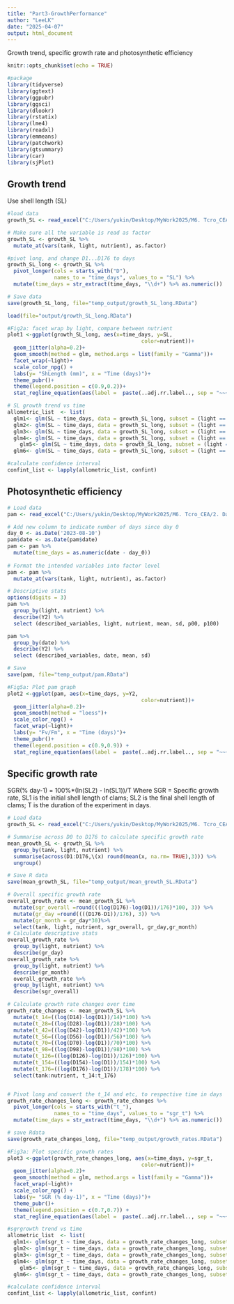 ```yaml
---
title: "Part3-GrowthPerformance"
author: "LeeLK"
date: "2025-04-07"
output: html_document
---
```

Growth trend, specific growth rate and photosynthetic efficiency
```r
knitr::opts_chunk$set(echo = TRUE)

#package
library(tidyverse)
library(ggtext)
library(ggpubr)
library(ggsci)
library(dlookr)
library(rstatix)
library(lme4)
library(readxl)
library(emmeans)
library(patchwork)
library(gtsummary)
library(car)
library(sjPlot)
```

## Growth trend
Use shell length (SL)
```r
#load data
growth_SL <- read_excel("C:/Users/yukin/Desktop/MyWork2025/M6. Tcro_CEA/2. DataAnalysis/Tcro_CEA/analysis_data2.xlsx", sheet = "growth_SL")

# Make sure all the variable is read as factor 
growth_SL <- growth_SL %>%
  mutate_at(vars(tank, light, nutrient), as.factor)

#pivot long, and change D1...D176 to days
growth_SL_long <- growth_SL %>%
  pivot_longer(cols = starts_with("D"), 
               names_to = "time_days", values_to = "SL") %>%
  mutate(time_days = str_extract(time_days, "\\d+") %>% as.numeric())

# Save data
save(growth_SL_long, file="temp_output/growth_SL_long.RData")

load(file="output/growth_SL_long.RData")

#Fig2a: facet wrap by light, compare between nutrient
plot1 <-ggplot(growth_SL_long, aes(x=time_days, y=SL, 
                                           color=nutrient))+
  geom_jitter(alpha=0.2)+
  geom_smooth(method = glm, method.args = list(family = "Gamma"))+
  facet_wrap(~light)+
  scale_color_npg() +
  labs(y= "ShLength (mm)", x = "Time (days)")+
  theme_pubr()+
  theme(legend.position = c(0.9,0.2))+
  stat_regline_equation(aes(label =  paste(..adj.rr.label.., sep = "~~~~")))

# SL growth trend vs time
allometric_list  <- list(
  glm1<- glm(SL ~ time_days, data = growth_SL_long, subset = (light == "PAR250" & nutrient == "Ambient")),
  glm2<- glm(SL ~ time_days, data = growth_SL_long, subset = (light == "PAR250" & nutrient == "Enriched")),  
  glm3<- glm(SL ~ time_days, data = growth_SL_long, subset = (light == "PAR350" & nutrient == "Ambient")),
  glm4<- glm(SL ~ time_days, data = growth_SL_long, subset = (light == "PAR350" & nutrient == "Enriched")),
    glm5<- glm(SL ~ time_days, data = growth_SL_long, subset = (light == "PAR450" & nutrient == "Ambient")),
  glm6<- glm(SL ~ time_days, data = growth_SL_long, subset = (light == "PAR450" & nutrient == "Enriched")))

#calculate confidence interval  
confint_list <- lapply(allometric_list, confint) 
```

## Photosynthetic efficiency
```r
# Load data
pam <- read_excel("C:/Users/yukin/Desktop/MyWork2025/M6. Tcro_CEA/2. DataAnalysis/Tcro_CEA/analysis_data2.xlsx", sheet = "PAM")

# Add new column to indicate number of days since day 0
day_0 <- as.Date('2023-08-10') 
pam$date <- as.Date(pam$date)
pam <- pam %>% 
  mutate(time_days = as.numeric(date - day_0))
  
# Format the intended variables into factor level 
pam <- pam %>%
  mutate_at(vars(tank, light, nutrient), as.factor)

# Descriptive stats
options(digits = 3)
pam %>%
  group_by(light, nutrient) %>%
  describe(Y2) %>%
  select (described_variables, light, nutrient, mean, sd, p00, p100)

pam %>%
  group_by(date) %>%
  describe(Y2) %>%
  select (described_variables, date, mean, sd)

# Save
save(pam, file="temp_output/pam.RData")

#Fig5a: Plot pam graph
plot2 <-ggplot(pam, aes(x=time_days, y=Y2, 
                                           color=nutrient))+
  geom_jitter(alpha=0.2)+
  geom_smooth(method = "loess")+
  scale_color_npg() +
  facet_wrap(~light)+
  labs(y= "Fv/Fm", x = "Time (days)")+
  theme_pubr()+
  theme(legend.position = c(0.9,0.9)) +
  stat_regline_equation(aes(label =  paste(..adj.rr.label.., sep = "~~~~")))
```

## Specific growth rate
SGR(% day-1) = 100%\*(ln(SL2) - ln(SL1))/T Where SGR = Specific growth rate, SL1 is the initial shell length of clams; SL2 is the final shell length of clams; T is the duration of the experiment in days.
```r
# Load data
growth_SL <- read_excel("C:/Users/yukin/Desktop/MyWork2025/M6. Tcro_CEA/2. DataAnalysis/Tcro_CEA/analysis_data2.xlsx", sheet = "growth_SL")

# Summarise across D0 to D176 to calculate specific growth rate
mean_growth_SL <- growth_SL %>% 
  group_by(tank, light, nutrient) %>%
  summarise(across(D1:D176,\(x) round(mean(x, na.rm= TRUE),3))) %>%
  ungroup()

# Save R data
save(mean_growth_SL, file="temp_output/mean_growth_SL.RData")

# Overall specific growth rate
overall_growth_rate <- mean_growth_SL %>% 
  mutate(sgr_overall =round(((log(D176)-log(D1))/176)*100, 3)) %>%
  mutate(gr_day =round((((D176-D1))/176), 3)) %>%
  mutate(gr_month = gr_day*30)%>%
  select(tank, light, nutrient, sgr_overall, gr_day,gr_month) 
# Calculate descriptive stats
overall_growth_rate %>% 
  group_by(light, nutrient) %>%
  describe(gr_day)
overall_growth_rate %>% 
  group_by(light, nutrient) %>%
  describe(gr_month)
  overall_growth_rate %>% 
  group_by(light, nutrient) %>%
  describe(sgr_overall)

# Calculate growth rate changes over time
growth_rate_changes <- mean_growth_SL %>% 
  mutate(t_14=((log(D14)-log(D1))/14)*100) %>%
  mutate(t_28=((log(D28)-log(D1))/28)*100) %>%
  mutate(t_42=((log(D42)-log(D1))/42)*100) %>%
  mutate(t_56=((log(D56)-log(D1))/56)*100) %>%
  mutate(t_70=((log(D70)-log(D1))/70)*100) %>%
  mutate(t_98=((log(D98)-log(D1))/98)*100) %>%
  mutate(t_126=((log(D126)-log(D1))/126)*100) %>%
  mutate(t_154=((log(D154)-log(D1))/154)*100) %>%
  mutate(t_176=((log(D176)-log(D1))/178)*100) %>%
  select(tank:nutrient, t_14:t_176)


# Pivot long and convert the t_14 and etc, to respective time in days
growth_rate_changes_long <- growth_rate_changes %>%
  pivot_longer(cols = starts_with("t_"), 
               names_to = "time_days", values_to = "sgr_t") %>%
  mutate(time_days = str_extract(time_days, "\\d+") %>% as.numeric())

# save Rdata
save(growth_rate_changes_long, file="temp_output/growth_rates.RData")

#Fig3a: Plot specific growth rates
plot3 <-ggplot(growth_rate_changes_long, aes(x=time_days, y=sgr_t, 
                                           color=nutrient))+
  geom_jitter(alpha=0.2)+
  geom_smooth(method = glm, method.args = list(family = "Gamma"))+
  facet_wrap(~light)+
  scale_color_npg() +
  labs(y= "SGR (% day-1)", x = "Time (days)")+
  theme_pubr()+
  theme(legend.position = c(0.7,0.7)) +
  stat_regline_equation(aes(label =  paste(..adj.rr.label.., sep = "~~~~")))

#sgrgrowth trend vs time
allometric_list  <- list(
  glm1<- glm(sgr_t ~ time_days, data = growth_rate_changes_long, subset = (light == "PAR250" & nutrient == "Ambient")),
  glm2<- glm(sgr_t ~ time_days, data = growth_rate_changes_long, subset = (light == "PAR250" & nutrient == "Enriched")),  
  glm3<- glm(sgr_t ~ time_days, data = growth_rate_changes_long, subset = (light == "PAR350" & nutrient == "Ambient")),
  glm4<- glm(sgr_t ~ time_days, data = growth_rate_changes_long, subset = (light == "PAR350" & nutrient == "Enriched")),
    glm5<- glm(sgr_t ~ time_days, data = growth_rate_changes_long, subset = (light == "PAR450" & nutrient == "Ambient")),
  glm6<- glm(sgr_t ~ time_days, data = growth_rate_changes_long, subset = (light == "PAR450" & nutrient == "Enriched")))

#calculate confidence interval   
confint_list <- lapply(allometric_list, confint) 
```